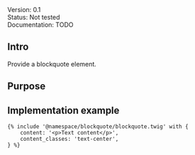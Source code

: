 <div class="mb-1">
	<span class="badge badge-sm text-bg-blue">Version: 0.1</span>
</div>
<div class="mb-1">
	<span class="badge badge-sm text-bg-red">Status: Not tested</span>
</div>
<div class="mb-4">
	<span class="badge badge-sm text-bg-warning">Documentation: TODO</span>
</div>

## Intro

Provide a blockquote element.

## Purpose


## Implementation example
```
{% include '@namespace/blockquote/blockquote.twig' with {
	content: '<p>Text content</p>',
	content_classes: 'text-center',
} %}
```